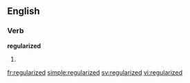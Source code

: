 ==English==

===Verb===
'''regularized'''

# {{present participle of|regularize}}

[[fr:regularized]]
[[simple:regularized]]
[[sv:regularized]]
[[vi:regularized]]